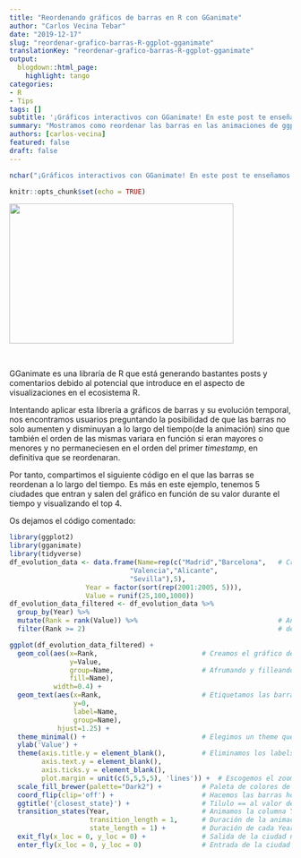 ```yaml
---
title: "Reordenando gráficos de barras en R con GGanimate"
author: "Carlos Vecina Tebar"
date: "2019-12-17"
slug: "reordenar-grafico-barras-R-ggplot-gganimate"
translationKey: "reordenar-grafico-barras-R-ggplot-gganimate"
output:
  blogdown::html_page:
    highlight: tango
categories:
- R
- Tips
tags: []
subtitle: '¡Gráficos interactivos con GGanimate! En este post te enseñamos no solo barras que evolucionan con el tiempo, sino que se reordenan. ¡Entra y descúbrelo!'
summary: "Mostramos como reordenar las barras en las animaciones de ggplot realizadas con gganimate."
authors: [carlos-vecina]
featured: false
draft: false
---
```

```r
nchar("¡Gráficos interactivos con GGanimate! En este post te enseñamos no solo barras que evolucionan con el tiempo, sino que se reordenan. ¡Entra y descúbrelo!")
```
```r
knitr::opts_chunk$set(echo = TRUE)
```

<img src="./featured.png" height="250px" width="400px" />

<br>

GGanimate es una libraría de R que está generando bastantes posts y comentarios debido al potencial que introduce en el aspecto de visualizaciones en el ecosistema R.

Intentando aplicar esta librería a gráficos de barras y su evolución temporal, nos encontramos usuarios preguntando la posibilidad de que las barras no solo aumenten y disminuyan a lo largo del tiempo(de la animación) sino que también el orden de las mismas variara en función si eran mayores o menores y no permaneciesen en el orden del primer *timestamp*, en definitiva que se reordenaran.

Por tanto, compartimos el siguiente código en el que las barras se reordenan a lo largo del tiempo. Es más en este ejemplo, tenemos 5 ciudades que entran y salen del gráfico en función de su valor durante el tiempo y visualizando el top 4.

Os dejamos el código comentado:

```r
library(ggplot2)
library(gganimate)
library(tidyverse)
df_evolution_data <- data.frame(Name=rep(c("Madrid","Barcelona",   # Creamos el dataset
                              "Valencia","Alicante",
                              "Sevilla"),5),
                   Year = factor(sort(rep(2001:2005, 5))),
                   Value = runif(25,100,1000))
df_evolution_data_filtered <- df_evolution_data %>%
  group_by(Year) %>%                                               
  mutate(Rank = rank(Value)) %>%                                   # Añadimos la columna rank y
  filter(Rank >= 2)                                                # descartamos el de menor valor
```

```r
ggplot(df_evolution_data_filtered) +
  geom_col(aes(x=Rank,                          # Creamos el gráfico de barras
               y=Value,
               group=Name,                      # Afrumando y filleando por ciudad
               fill=Name),
           width=0.4) +
  geom_text(aes(x=Rank,                         # Etiquetamos las barras con los nombres
                y=0,
                label=Name,
                group=Name),
            hjust=1.25) +
  theme_minimal() +                             # Elegimos un theme que no sea gris
  ylab('Value') + 
  theme(axis.title.y = element_blank(),         # Eliminamos los labels y titles 
        axis.text.y = element_blank(),
        axis.ticks.y = element_blank(),
        plot.margin = unit(c(5,5,5,5), 'lines')) +  # Escogemos el zoom
  scale_fill_brewer(palette="Dark2") +          # Paleta de colores de las barras
  coord_flip(clip='off') +                      # Hacemos las barras horizontales
  ggtitle('{closest_state}') +                  # Tilulo == al valor de la columna que
  transition_states(Year,                       # Animamos la columna Year
                    transition_length = 1,      # Duración de la animación de transición
                    state_length = 1) +         # Duración de cada Year
  exit_fly(x_loc = 0, y_loc = 0) +              # Salida de la ciudad no top4
  enter_fly(x_loc = 0, y_loc = 0)               # Entrada de la ciudad al top4
```

